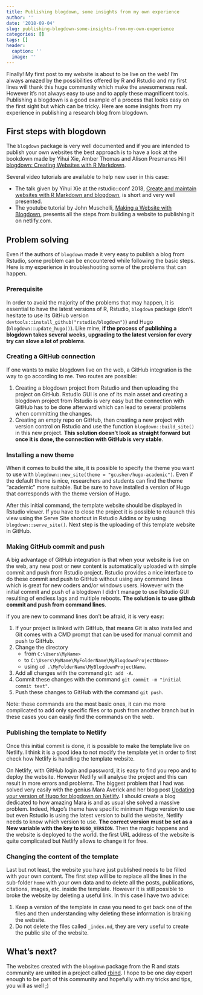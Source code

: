 ```yaml
---
title: Publishing blogdown, some insights from my own experience
author: ''
date: '2018-09-04'
slug: publishing-blogdown-some-insights-from-my-own-experience
categories: []
tags: []
header:
  caption: ''
  image: ''
---
```


Finally! My first post to my website is about to be live on the web! I'm always amazed by the possibilities offered by R and Rstudio and my first lines will thank this huge community which make the awesomeness real. However it's not always easy to use and to apply these magnificent tools. Publishing a blogdown is a good example of a process that looks easy on the first sight but which can be tricky. Here are some insights from my experience in publishing a research blog from blogdown.

## First steps with blogdown

The `blogdown` package is very well documented and if you are intended to publish your own websites the best approach is to have a look at the bookdown made by Yihui Xie, Amber Thomas and Alison Presmanes Hill [blogdown: Creating Websites with R Markdown](https://bookdown.org/yihui/blogdown/).
  
Several video tutorials are available to help new user in this case:

* The talk given by Yihui Xie at the rstudio::conf 2018, [Create and maintain websites with R Markdown and blogdown](https://www.rstudio.com/resources/videos/create-and-maintain-websites-with-r-markdown-and-blogdown/), is short and very well presented.
* The youtube tutorial by John Muschelli, [Making a Website with Blogdown](https://www.youtube.com/watch?v=syWAKaj-4ck), presents all the steps from building a website to publishing it on netlify.com.

## Problem solving

Even if the authors of `blogdown` made it very easy to publish a blog from Rstudio, some problem can be encountered while following the basic steps. Here is my experience in troubleshooting some of the problems that can happen.

### Prerequisite

In order to avoid the majority of the problems that may happen, it is essential to have the latest versions of R, Rstudio, `blogdown` package (don't hesitate to use its GitHub version `devtools::install_github("rstudio/blogdown")`) and Hugo (`blogdown::update_hugo()`). Like mine, **if the process of publishing a blogdown takes several weeks, upgrading to the latest version for every try can slove a lot of problems**.

### Creating a GitHub connection

If one wants to make blogdown live on the web, a GitHub integration is the way to go according to me. Two routes are possible:

1. Creating a blogdown project from Rstudio and then uploading the project on GitHub. Rstudio GUI is one of its main asset and creating a blogdown project from Rstudio is very easy but the connection with GitHub has to be done afterward which can lead to several problems when committing the changes.
2. Creating an empty repo on GitHub, then creating a new project with version control on Rstudio and use the function `blogdown::build_site()` in this new project. **This solution doesn't look as straight forward but once it is done, the connection with GitHub is very stable**.

### Installing a new theme

When it comes to build the site, it is possible to specify the theme you want to use with `blogdown::new_site(theme = "gcushen/hugo-academic")`. Even if the default theme is nice, researchers and students can find the theme "academic" more suitable. But be sure to have installed a version of Hugo that corresponds with the theme version of Hugo.

After this initial command, the template website should be displayed in Rstudio viewer. If you have to close the project it is possible to relaunch this view using the Serve Site shortcut in Rstudio Addins or by using `blogdown::serve_site()`. Next step is the uploading of this template website in GitHub. 

### Making GitHub commit and push

A big advantage of GitHub integration is that when your website is live on the web, any new post or new content is automatically uploaded with simple commit and push from Rstudio project. Rstudio provides a nice interface to do these commit and push to GitHub without using any command lines which is great for new coders and/or windows users. However with the initial commit and push of a blogdown I didn't manage to use Rstudio GUI resulting of endless lags and multiple reboots. **The solution is to use github commit and push from command lines**.
  
if you are new to command lines don't be afraid, it is very easy:

1. If your project is linked with GitHub, that means Git is also installed and Git comes with a CMD prompt that can be used for manual commit and push to GitHub.
2. Change the directory
    * from `C:\Users\MyName>` 
    * to `C:\Users\MyName\MyFolderName\MyBlogdownProjectName>` 
    * using `cd .\MyFolderName\MyBlogdownProjectName`.
3. Add all changes with the command `git add -A`.
4. Commit these changes with the command `git commit -m "initial commit text"`.
5. Push these changes to GitHub with the command `git push`.

Note: these commands are the most basic ones, it can me more complicated to add only specific files or to push from another branch but in these cases you can easily find the commands on the web.

### Publishing the template to Netlify

Once this initial commit is done, it is possible to make the template live on Netlify. I think it is a good idea to not modify the template yet in order to first check how Netlify is handling the template website.
  
On Netlify, with GitHub login and password, it is easy to find you repo and to deploy the website. However Netlify will analyse the project and this can result in more errors and problems. The biggest problem that I had was solved very easily with the genius Mara Averick and her blog post [Updating your version of Hugo for blogdown on Netlify](https://maraaverick.rbind.io/2017/10/updating-blogdown-hugo-version-netlify/). I should create a blog dedicated to how amazing Mara is and as usual she solved a massive problem. Indeed, Hugo's theme have specific minimum Hugo version to use but even Rstudio is using the latest version to build the website, Netlify needs to know which version to use. **The correct version must be set as a New variable with the key to `HUGO_VERSION`**. Then the magic happens and the website is deployed to the world. the first URL address of the website is quite complicated but Netlify allows to change it for free.

### Changing the content of the template

Last but not least, the website you have just published needs to be filled with your own content. The first step will be to replace all the lines in the sub-folder `home` with your own data and to delete all the posts, publications, citations, images, etc. inside the template. However it is still possible to broke the website by deleting a useful link. In this case I have two advice:

1. Keep a version of the template in case you need to get back one of the files and then understanding why deleting these information is braking the website.
2. Do not delete the files called `_index.md`, they are very useful to create the public site of the website.

## What's next?

The websites created with the `blogdown` package from the R and stats community are united in a project called [rbind](https://github.com/rbind?tab=repositories). I hope to be one day expert enough to be part of this community and hopefully with my tricks and tips, you will as well ;)
